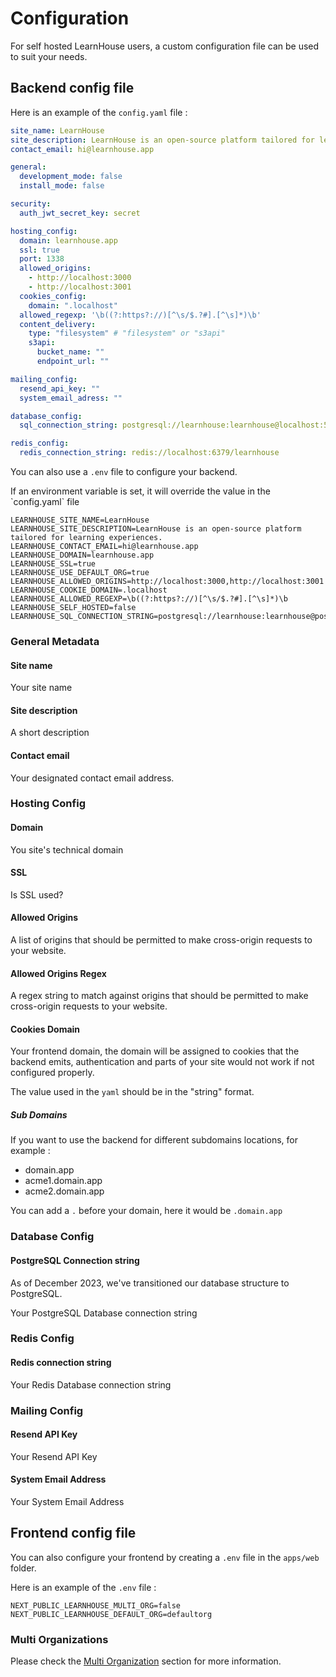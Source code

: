 
#  Configuration
For self hosted LearnHouse users, a custom configuration file can be used to suit your needs.
##  Backend config file
Here is an example of the `config.yaml` file :

```yaml filename="config.yaml" copy
site_name: LearnHouse
site_description: LearnHouse is an open-source platform tailored for learning experiences.
contact_email: hi@learnhouse.app

general:
  development_mode: false
  install_mode: false

security:
  auth_jwt_secret_key: secret

hosting_config:
  domain: learnhouse.app
  ssl: true
  port: 1338
  allowed_origins:
    - http://localhost:3000
    - http://localhost:3001
  cookies_config:
    domain: ".localhost"
  allowed_regexp: '\b((?:https?://)[^\s/$.?#].[^\s]*)\b'
  content_delivery:
    type: "filesystem" # "filesystem" or "s3api"
    s3api:
      bucket_name: ""
      endpoint_url: ""

mailing_config:
  resend_api_key: ""
  system_email_adress: ""

database_config:
  sql_connection_string: postgresql://learnhouse:learnhouse@localhost:5432/learnhouse

redis_config:
  redis_connection_string: redis://localhost:6379/learnhouse
```
You can also use a `.env` file to configure your backend.

<Callout> 
If an environment variable is set, it will override the value in the `config.yaml` file
</Callout>

```env filename=".env" copy
LEARNHOUSE_SITE_NAME=LearnHouse
LEARNHOUSE_SITE_DESCRIPTION=LearnHouse is an open-source platform tailored for learning experiences.
LEARNHOUSE_CONTACT_EMAIL=hi@learnhouse.app 
LEARNHOUSE_DOMAIN=learnhouse.app
LEARNHOUSE_SSL=true
LEARNHOUSE_USE_DEFAULT_ORG=true
LEARNHOUSE_ALLOWED_ORIGINS=http://localhost:3000,http://localhost:3001
LEARNHOUSE_COOKIE_DOMAIN=.localhost
LEARNHOUSE_ALLOWED_REGEXP=\b((?:https?://)[^\s/$.?#].[^\s]*)\b
LEARNHOUSE_SELF_HOSTED=false
LEARNHOUSE_SQL_CONNECTION_STRING=postgresql://learnhouse:learnhouse@postgresql:5432/learnhouse
```
  

###  General Metadata

####  Site name

Your site name

####  Site description

A short description

####  Contact email

Your designated contact email address.

###  Hosting Config

####  Domain

You site's technical domain

####  SSL

Is SSL used?

#### Allowed Origins 

A list of origins that should be permitted to make cross-origin requests to your website.

#### Allowed Origins Regex 

A regex string to match against origins that should be permitted to make cross-origin requests to your website.

####  Cookies Domain 

Your frontend domain, the domain will be assigned to cookies that the backend emits, authentication and parts of your site would not work if not configured properly. 

The value used in the `yaml` should be in the "string" format.

##### Sub Domains 

If you want to use the backend for different subdomains locations, for example : 

 - domain.app
 - acme1.domain.app
 - acme2.domain.app

You can add a `.` before your domain, here it would be `.domain.app`

###  Database Config

####  PostgreSQL Connection string 

<Callout type="info">
  As of December 2023, we've transitioned our database structure to PostgreSQL.
</Callout>

Your PostgreSQL Database connection string 

###  Redis Config

####  Redis connection string

Your Redis Database connection string

###  Mailing Config

####  Resend API Key

Your Resend API Key

####  System Email Address

Your System Email Address

##  Frontend config file

You can also configure your frontend by creating a `.env` file in the `apps/web` folder.

Here is an example of the `.env` file :

```env filename="apps/web/.env" {1-2}
NEXT_PUBLIC_LEARNHOUSE_MULTI_ORG=false
NEXT_PUBLIC_LEARNHOUSE_DEFAULT_ORG=defaultorg
```

###  Multi Organizations

Please check the [Multi Organization](./organization-hosting-modes) section for more information.
